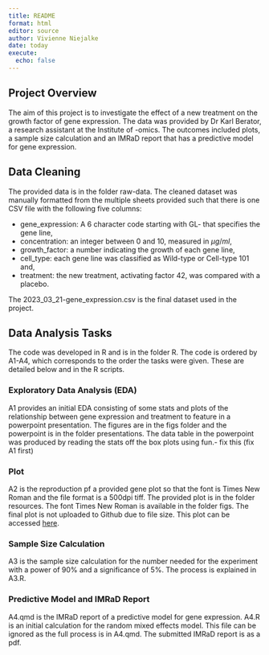 ```yaml
---
title: README
format: html
editor: source
author: Vivienne Niejalke
date: today
execute: 
  echo: false
---
```


## Project Overview
The aim of this project is to investigate the effect of a new treatment on the growth factor of gene expression. The data was provided by Dr Karl Berator, a research assistant at the Institute of -omics. The outcomes included plots, a sample size calculation and an IMRaD report that has a predictive model for gene expression.

## Data Cleaning
The provided data is in the folder raw-data. The cleaned dataset was manually formatted from the multiple sheets provided such that there is one CSV file with the following five columns:

- gene_expression: A 6 character code starting with GL- that specifies the gene line, 
- concentration: an integer between 0 and 10, measured in $\mu g/ml$,
- growth_factor: a number indicating the growth of each gene line,
- cell_type: each gene line was classified as Wild-type or Cell-type 101 and,
- treatment: the new treatment, activating factor 42, was compared with a placebo.

The 2023_03_21-gene_expression.csv is the final dataset used in the project.

## Data Analysis Tasks
The code was developed in R and is in the folder R.
The code is ordered by A1-A4, which corresponds to the order the tasks were given. These are detailed below and in the R scripts.

### Exploratory Data Analysis (EDA)

A1 provides an initial EDA consisting of some stats and plots of the relationship between gene expression and treatment to feature in a powerpoint presentation. The figures are in the figs folder and the powerpoint is in the folder presentations. The data table in the powerpoint was produced by reading the stats off the box plots using fun.- fix this (fix A1 first)

### Plot 

A2 is the reproduction pf a provided gene plot so that the font is Times New Roman and the file format is a 500dpi tiff. The provided plot is in the folder resources. The font Times New Roman is available in the folder figs. The final plot is not uploaded to Github due to file size. This plot can be accessed [here](https://drive.google.com/file/d/1kPGf-NA2w1EzNAIo1YzWQnGgZrNmteIz/view?usp=sharing).

### Sample Size Calculation

A3 is the sample size calculation for the number needed for the experiment with a power of 90% and a significance of 5%. The process is explained in A3.R.

### Predictive Model and IMRaD Report

A4.qmd is the IMRaD report of a predictive model for gene expression. A4.R is an initial calculation for the random mixed effects model. This file can be ignored as the full process is in A4.qmd. The submitted IMRaD report is as a pdf.
